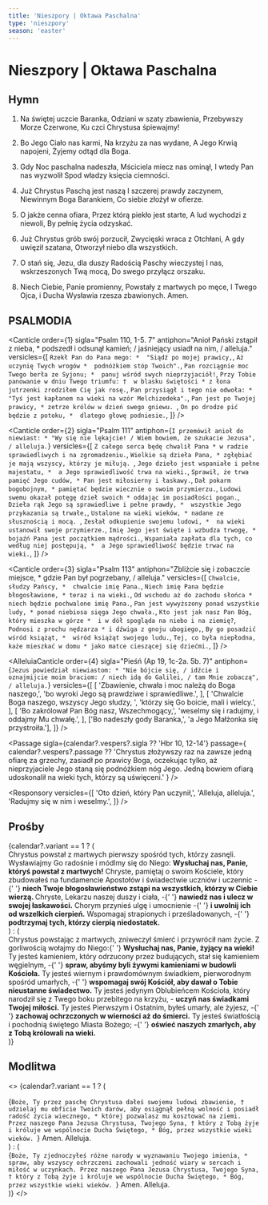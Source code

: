 ```yaml
---
title: 'Nieszpory | Oktawa Paschalna'
type: 'nieszpory'
season: 'easter'
---
```


# Nieszpory | Oktawa Paschalna

<OpeningVersicle />

## Hymn

1. Na świętej uczcie Baranka,
   Odziani w szaty zbawienia,
   Przebywszy Morze Czerwone,
   Ku czci Chrystusa śpiewajmy!

2. Bo Jego Ciało nas karmi,
   Na krzyżu za nas wydane,
   A Jego Krwią napojeni,
   Żyjemy odtąd dla Boga.

3. Gdy Noc paschalna nadeszła,
   Mściciela miecz nas ominął,
   I wtedy Pan nas wyzwolił
   Spod władzy księcia ciemności.

4. Już Chrystus Paschą jest naszą
   I szczerej prawdy zaczynem,
   Niewinnym Boga Barankiem,
   Co siebie złożył w ofierze.

5. O jakże cenna ofiara,
   Przez którą piekło jest starte,
   A lud wychodzi z niewoli,
   By pełnię życia odzyskać.

6. Już Chrystus grób swój porzucił,
   Zwycięski wraca z Otchłani,
   A gdy uwięził szatana,
   Otworzył niebo dla wszystkich.

7. O stań się, Jezu, dla duszy
   Radością Paschy wieczystej
   I nas, wskrzeszonych Twą mocą,
   Do swego przyłącz orszaku.

8. Niech Ciebie, Panie promienny,
   Powstały z martwych po męce,
   I Twego Ojca, i Ducha
   Wysławia rzesza zbawionych. Amen.

## PSALMODIA

<Canticle
  order={1}
  sigla="Psalm 110, 1-5. 7"
  antiphon="Anioł Pański zstąpił z nieba, * podszedł i odsunął kamień; / jaśniejący usiadł na nim, / alleluja."
  versicles={[
    `Rzekł Pan do Pana mego: * 
"Siądź po mojej prawicy,`,
    `Aż uczynię Twych wrogów * 
podnóżkiem stóp Twoich".`,
    `Pan rozciągnie moc Twego berła ze Syjonu; * 
panuj wśród swych nieprzyjaciół!`,
    `Przy Tobie panowanie w dniu Twego triumfu: † 
w blasku świętości *
z łona jutrzenki zrodziłem Cię jak rosę.`,
    `Pan przysiągł i tego nie odwoła: *
"Tyś jest kapłanem na wieki na wzór Melchizedeka".`,
    `Pan jest po Twojej prawicy, *
zetrze królów w dzień swego gniewu. `,
    `On po drodze pić będzie z potoku, * 
dlatego głowę podniesie.`,
  ]}
/>

<Canticle
  order={2}
  sigla="Psalm 111"
  antiphon={`I przemówił anioł do niewiast: * "Wy się nie lękajcie! / Wiem bowiem, że szukacie Jezusa", / alleluja.`}
  versicles={[
    `Z całego serca będę chwalił Pana *
w radzie sprawiedliwych i na zgromadzeniu.`,
    `Wielkie są dzieła Pana, *
zgłębiać je mają wszyscy, którzy je miłują. `,
    `Jego dzieło jest wspaniałe i pełne majestatu, * 
a Jego sprawiedliwość trwa na wieki.`,
    `Sprawił, że trwa pamięć Jego cudów, *
Pan jest miłosierny i łaskawy.`,
    `Dał pokarm bogobojnym, *
pamiętać będzie wiecznie o swoim przymierzu.`,
    `Ludowi swemu okazał potęgę dzieł swoich *
oddając im posiadłości pogan.`,
    `Dzieła rąk Jego są sprawiedliwe i pełne prawdy, * 
wszystkie Jego przykazania są trwałe,`,
    `Ustalone na wieki wieków, *
nadane ze słusznością i mocą. `,
    `Zesłał odkupienie swojemu ludowi, * 
na wieki ustanowił swoje przymierze.`,
    `Imię Jego jest święte i wzbudza trwogę, *
bojaźń Pana jest początkiem mądrości.`,
    `Wspaniała zapłata dla tych, co według niej postępują, * 
a Jego sprawiedliwość będzie trwać na wieki.`,
  ]}
/>

<Canticle
  order={3}
  sigla="Psalm 113"
  antiphon="Zbliżcie się i zobaczcie miejsce, * gdzie Pan był pogrzebany, / alleluja."
  versicles={[
    `Chwalcie, słudzy Pańscy, * 
chwalcie imię Pana.`,
    `Niech imię Pana będzie błogosławione, *
teraz i na wieki.`,
    `Od wschodu aż do zachodu słońca * 
niech będzie pochwalone imię Pana.`,
    `Pan jest wywyższony ponad wszystkie ludy, *
ponad niebiosa sięga Jego chwała.`,
    `Kto jest jak nasz Pan Bóg, który mieszka w górze * 
i w dół spogląda na niebo i na ziemię?`,
    `Podnosi z prochu nędzarza *
i dźwiga z gnoju ubogiego,`,
    `By go posadzić wśród książąt, * 
wśród książąt swojego ludu.`,
    `Tej, co była niepłodna, każe mieszkać w domu *
jako matce cieszącej się dziećmi.`,
  ]}
/>

<AlleluiaCanticle
  order={4}
  sigla="Pieśń (Ap 19, 1c-2a. 5b. 7)"
  antiphon={`Jezus powiedział niewiastom: * "Nie bójcie się, / idźcie i oznajmijcie moim braciom: / niech idą do Galilei, / tam Mnie zobaczą", / alleluja.`}
  versicles={[
    [
      'Zbawienie, chwała i moc należą do Boga naszego,',
      'bo wyroki Jego są prawdziwe i sprawiedliwe.',
    ],
    [
      'Chwalcie Boga naszego, wszyscy Jego słudzy, ',
      'którzy się Go boicie, mali i wielcy.',
    ],
    [
      'Bo zakrólował Pan Bóg nasz, Wszechmogący,',
      'weselmy się i radujmy, i oddajmy Mu chwałę.',
    ],
    ['Bo nadeszły gody Baranka,', 'a Jego Małżonka się przystroiła.'],
  ]}
/>

<Passage
  sigla={calendar?.vespers?.sigla ?? 'Hbr 10, 12-14'}
  passage={
    calendar?.vespers?.passage ??
    'Chrystus złożywszy raz na zawsze jedną ofiarę za grzechy, zasiadł po prawicy Boga, oczekując tylko, aż nieprzyjaciele Jego staną się podnóżkiem nóg Jego. Jedną bowiem ofiarą udoskonalił na wieki tych, którzy są uświęceni.'
  }
/>

<Responsory
  versicles={[
    'Oto dzień, który Pan uczynił,',
    'Alleluja, alleluja.',
    'Radujmy się w nim i weselmy.',
  ]}
/>

<Magnificat antiphon="Kiedy spojrzały, * zauważyły, że kamień już był odsunięty: / a był bardzo wielki, / alleluja." />

## Prośby

<List>
  {calendar?.variant == 1 ? (
    <div className="space-y-2">
      <ListItem>
        Chrystus powstał z martwych pierwszy spośród tych, którzy zasnęli.
        Wysławiajmy Go radośnie i módlmy się do Niego:
        <b>Wysłuchaj nas, Panie, któryś powstał z martwych!</b>
      </ListItem>
      <ListItem>
        Chryste, pamiętaj o swoim Kościele, który zbudowałeś na fundamencie
        Apostołów i świadectwie uczniów i uczennic -{' '}
        <b>
          niech Twoje błogosławieństwo zstąpi na wszystkich, którzy w Ciebie
          wierzą.
        </b>
      </ListItem>
      <ListItem>
        Chryste, Lekarzu naszej duszy i ciała, -{' '}
        <b>nawiedź nas i ulecz w swojej łaskawości.</b>
      </ListItem>
      <ListItem>
        Chorym przynieś ulgę i umocnienie -{' '}
        <b>i uwolnij ich od wszelkich cierpień.</b>
      </ListItem>
      <ListItem>
        Wspomagaj strapionych i prześladowanych, -{' '}
        <b>podtrzymaj tych, którzy cierpią niedostatek.</b>
      </ListItem>
    </div>
  ) : (
    <div className="space-y-2">
      <ListItem>
        Chrystus powstając z martwych, zniweczył śmierć i przywrócił nam życie.
        Z gorliwością wołajmy do Niego:{' '}
        <b>Wysłuchaj nas, Panie, żyjący na wieki!</b>
      </ListItem>
      <ListItem>
        Ty jesteś kamieniem, który odrzucony przez budujących, stał się
        kamieniem węgielnym, -{' '}
        <b>spraw, abyśmy byli żywymi kamieniami w budowli Kościoła.</b>
      </ListItem>
      <ListItem>
        Ty jesteś wiernym i prawdomównym świadkiem, pierworodnym spośród
        umarłych, -{' '}
        <b>wspomagaj swój Kościół, aby dawał o Tobie nieustanne świadectwo.</b>
      </ListItem>
      <ListItem>
        Ty jesteś jedynym Oblubieńcem Kościoła, który narodził się z Twego boku
        przebitego na krzyżu, - <b>uczyń nas świadkami Twojej miłości.</b>
      </ListItem>
      <ListItem>
        Ty jesteś Pierwszym i Ostatnim, byłeś umarły, ale żyjesz, -{' '}
        <b> zachowaj ochrzczonych w wierności aż do śmierci.</b>
      </ListItem>
      <ListItem>
        Ty jesteś światłością i pochodnią świętego Miasta Bożego; -{' '}
        <b>oświeć naszych zmarłych, aby z Tobą królowali na wieki.</b>
      </ListItem>
    </div>
  )}
</List>

<CustomIntercessions />

<KyrieEleison />

<LordsPrayer />

## Modlitwa


<>
  {calendar?.variant == 1 ? (
    <div>
      {`Boże, Ty przez paschę Chrystusa dałeś swojemu ludowi zbawienie, † udzielaj mu obficie Twoich darów, aby osiągnął pełną wolność i posiadł radość życia wiecznego, * której pozwalasz mu kosztować na ziemi. Przez naszego Pana Jezusa Chrystusa, Twojego Syna, † który z Tobą żyje i króluje we wspólnocie Ducha Świętego, * Bóg, przez wszystkie wieki wieków. `}
      <R>Amen. Alleluja.</R>
    </div>
  ) : (
    <div>
      {`Boże, Ty zjednoczyłeś różne narody w wyznawaniu Twojego imienia, * spraw, aby wszyscy ochrzczeni zachowali jedność wiary w sercach i miłość w uczynkach. Przez naszego Pana Jezusa Chrystusa, Twojego Syna, † który z Tobą żyje i króluje we wspólnocie Ducha Świętego, * Bóg, przez wszystkie wieki wieków. `}
      <R>Amen. Alleluja.</R>
    </div>
  )}
</>

<BlessingAndConcludingVersicle />

<ReginaCaeli />

